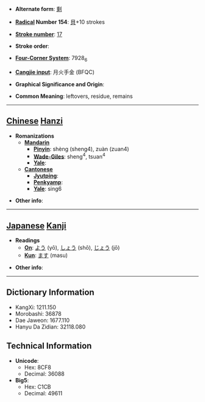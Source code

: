 * '''Alternate form''': [[剩]]

* '''[[Wiktionary:Chinese radical index| Radical]] Number 154''': [[Wiktionary:Chinese radical index 貝|貝]]+10 strokes

* '''[[Wiktionary:Chinese total strokes index|Stroke number]]''': [[Wiktionary:Chinese total strokes index 17|17]]

* '''Stroke order''': 

* '''[[Wiktionary:Chinese four corner index|Four-Corner System]]''': 7928<sub>6</sub>

* '''[[Wiktionary:Chinese Cangjie index|Cangjie input]]''': 月火手金 (BFQC)

* '''Graphical Significance and Origin''': 

* '''Common Meaning''': leftovers, residue, remains

----

== [[Chinese]] [[Hanzi]] ==

* '''Romanizations'''
** '''[[Mandarin]]'''
*** '''[[Pinyin]]''': shèng (sheng4), zuàn (zuan4)
*** '''[[Wade-Giles]]''': sheng<sup>4</sup>, tsuan<sup>4</sup>
*** '''[[Yale]]''': 
** '''[[Cantonese]]'''
*** '''[[Jyutping]]''':
*** '''[[Penkyamp]]''': 
*** '''[[Yale]]''': sing6

* '''Other info''': 

----

== [[Japanese]] [[Kanji]] ==

* '''Readings'''
** '''[[On]]''': [[よう]] (yō), [[しょう]] (shō), [[じょう]] (jō)
** '''[[Kun]]''': [[ます]] (masu)

* '''Other info''':  

----

== Dictionary Information ==

* KangXi: 1211.150
* Morobashi: 36878
* Dae Jaweon: 1677.110
* Hanyu Da Zidian: 32118.080

== Technical Information ==

* '''Unicode''':
** Hex: 8CF8
** Decimal: 36088
* '''Big5''':
** Hex: C1CB
** Decimal: 49611